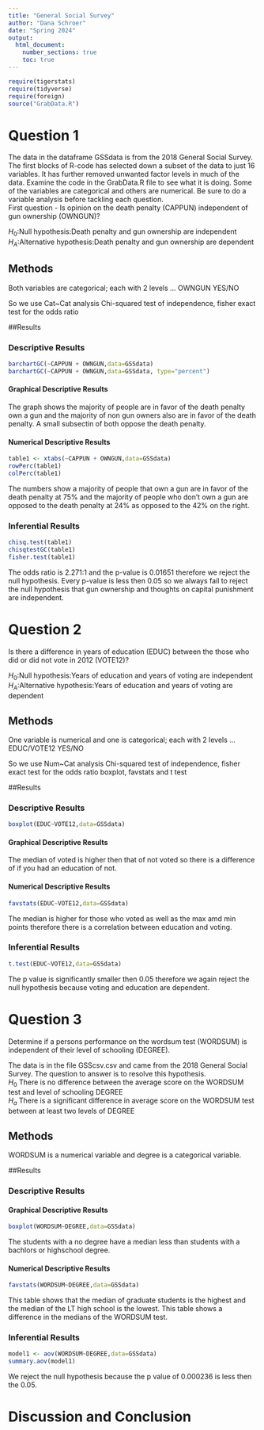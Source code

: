 ```yaml
---
title: "General Social Survey"
author: "Dana Schroer"
date: "Spring 2024"
output: 
  html_document:
    number_sections: true
    toc: true
---
```



```r
require(tigerstats)
require(tidyverse)
require(foreign)
source("GrabData.R")
```




#  Question 1

<!--In this section you explain what you are trying to show.  Where did the data come from?  What is the research or other question you are trying to answer?!-->

The data in the dataframe GSSdata is from the 2018 General Social Survey. The first blocks of R-code has selected down a subset of the data to just 16 variables. It has further removed unwanted factor levels in much of the data. Examine the code in the GrabData.R file to see what it is doing. Some of the variables are categorical and others are numerical. Be sure to do a variable analysis before tackling each question.  
First question - Is opinion on the death penalty (CAPPUN) independent of gun ownership (OWNGUN)?

$H_0$:Null hypothesis:Death penalty and gun ownership are independent  
$H_A$:Alternative hypothesis:Death penalty and gun ownership are dependent

## Methods

<!--Decide on your methods:  use "variable analysis" or other appropriate descriptors.  Make sure to choose at least one graphical method and at least one numerical method.!-->

Both variables are categorical; each with 2 levels ... OWNGUN YES/NO

So we use  Cat~Cat analysis
Chi-squared test of independence, fisher exact test for the odds ratio


##Results

<!--Divide this section into two sub-sections:  One for your descriptive  results and one for your inferential results.!-->

### Descriptive Results
```r
barchartGC(~CAPPUN + OWNGUN,data=GSSdata)
barchartGC(~CAPPUN + OWNGUN,data=GSSdata, type="percent")

```

#### Graphical Descriptive Results

<!--Graphical results here.  Make sure to show your code.  Provide appropriate labels for axes, giving units if possible, and provide a good title for the graph, too.  Use the graphical results to describe the patterns if any that exist in the data as focused toward the research question!-->

The graph shows the majority of people are in favor of the death penalty own a gun and the majority of non gun owners also are in favor of the death penalty. A small subsectin of both oppose the death penalty.

#### Numerical Descriptive Results

<!--Numerical results go here. Use the numerical results to describe the patterns if any that exist in the data as focused toward the research question!-->
```r
table1 <- xtabs(~CAPPUN + OWNGUN,data=GSSdata)
rowPerc(table1)
colPerc(table1)
```

The numbers show a majority of people that own a gun are in favor of the death penalty at 75% and the majority of people who don't own a gun are opposed to the death penalty at 24% as opposed to the 42% on the right.

### Inferential Results

<!--State hypothesis clearly.  Make sure your discussion of the inferential test covers all the aspects that the test output produces, such as test statistic, p-value etc.  Make a decision about the null hypothesis, explain the assumptions on which the selected test/procedure was based, and why the chosen procedure satisfys the assumptions and is appropriate to answer the research question!-->


```r
chisq.test(table1)
chisqtestGC(table1)
fisher.test(table1)
```

The odds ratio is 2.271:1 and the p-value is 0.01651 therefore we reject the null hypothesis. Every p-value is less then 0.05 so we always fail to reject the null hypothesis that gun ownership and thoughts on capital punishment are independent.

#  Question 2

<!--In this section you explain what you are trying to show.  Where did the data come from?  What is the research or other question you are trying to answer?!-->

Is there a difference in years of education (EDUC) between the those who did or did not vote in 2012 (VOTE12)?

$H_0$:Null hypothesis:Years of education and years of voting are independent  
$H_A$:Alternative hypothesis:Years of education and years of voting are dependent

## Methods

<!--Decide on your methods:  use "variable analysis" or other appropriate descriptors.  Make sure to choose at least one graphical method and at least one numerical method.!-->

One variable is numerical and one is categorical; each with 2 levels ... EDUC/VOTE12 YES/NO

So we use  Num~Cat analysis
Chi-squared test of independence, fisher exact test for the odds ratio  boxplot, favstats and t test

##Results

<!--Divide this section into two sub-sections:  One for your descriptive  results and one for your inferential results.!-->

### Descriptive Results
```r
boxplot(EDUC~VOTE12,data=GSSdata)
```

#### Graphical Descriptive Results

<!--Graphical results here.  Make sure to show your code.  Provide appropriate labels for axes, giving units if possible, and provide a good title for the graph, too.  Use the graphical results to describe the patterns if any that exist in the data as focused toward the research question!-->

The median of voted is higher then that of not voted so there is a difference of if you had an education of not.  

#### Numerical Descriptive Results

<!--Numerical results go here. Use the numerical results to describe the patterns if any that exist in the data as focused toward the research question!-->
```r
favstats(EDUC~VOTE12,data=GSSdata)
```

The median is higher for those who voted as well as the max amd min points therefore there is a correlation between education and voting.

### Inferential Results

<!--State hypothesis clearly.  Make sure your discussion of the inferential test covers all the aspects that the test output produces, such as test statistic, p-value etc.  Make a decision about the null hypothesis, explain the assumptions on which the selected test/procedure was based, and why the chosen procedure satisfys the assumptions and is appropriate to answer the research question!-->

```r
t.test(EDUC~VOTE12,data=GSSdata)
```

The p value is significantly smaller then 0.05 therefore we again reject the null hypothesis because voting and education are dependent.  

#  Question 3

<!--In this section you explain what you are trying to show.  Where did the data come from?  What is the research or other question you are trying to answer?!-->

Determine if a persons performance on the wordsum test (WORDSUM) is independent of their level of schooling (DEGREE).

The data is in the file GSScsv.csv and came from the 2018 General Social Survey.  The question to answer is to resolve this hypothesis.  
$H_0$ There is no difference between the average score on the WORDSUM test and level of schooling DEGREE    
$H_a$ There is a significant difference in average score on the WORDSUM test between at least two levels of DEGREE   

## Methods

<!--Decide on your methods:  use "variable analysis" or other appropriate descriptors.  Make sure to choose at least one graphical method and at least one numerical method.!-->

WORDSUM is a numerical variable and degree is a categorical variable.

##Results

<!--Divide this section into two sub-sections:  One for your descriptive  results and one for your inferential results.!-->


### Descriptive Results

#### Graphical Descriptive Results

<!--Graphical results here.  Make sure to show your code.  Provide appropriate labels for axes, giving units if possible, and provide a good title for the graph, too.  Use the graphical results to describe the patterns if any that exist in the data as focused toward the research question!-->

```r
boxplot(WORDSUM~DEGREE,data=GSSdata)
```

The students with a no degree have a median less than students with a bachlors or highschool degree.

#### Numerical Descriptive Results

<!--Numerical results go here. Use the numerical results to describe the patterns if any that exist in the data as focused toward the research question!-->
```r
favstats(WORDSUM~DEGREE,data=GSSdata)
```

This table shows that the median of graduate students is the highest and the median of the LT high school is the lowest. This table shows a difference in the medians of the WORDSUM test.

### Inferential Results

<!--State hypothesis clearly.  Make sure your discussion of the inferential test covers all the aspects that the test output produces, such as test statistic, p-value etc.  Make a decision about the null hypothesis, explain the assumptions on which the selected test/procedure was based, and why the chosen procedure satisfys the assumptions and is appropriate to answer the research question!-->
```r
model1 <- aov(WORDSUM~DEGREE,data=GSSdata)
summary.aov(model1)
```

We reject the null hypothesis because the p value of 0.000236 is less then the 0.05.

# Discussion and Conclusion

<!--Discussion and conclusion here.  If you found a relationship be sure to consider whether the relationship occurs because one of the variavbles causes the other, or whether they perhasps are related for some other reason.  Watch the chapter 6 videos from the GeorgeTown videos collection.!-->

